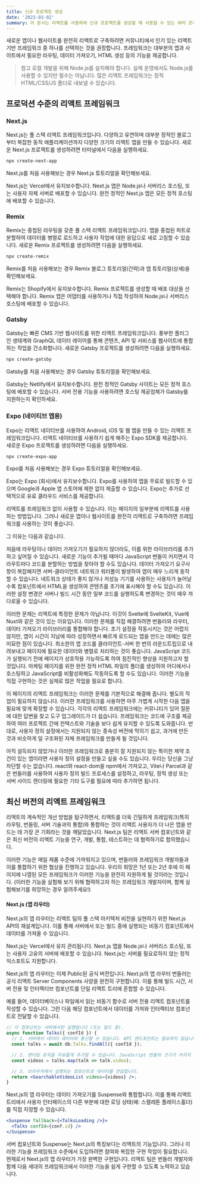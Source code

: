 ```yaml
---
title: 신규 프로젝트 생성
date: '2023-03-02'
summary: 이 문서는 리액트를 사용하여 신규 프로젝트를 생성할 때 사용할 수 있는 여러 프레임워크에 대한 정보와 설명을 제공하고 있습니다.
---
```

<TOCInline toc={props.toc} asDisclosure />

새로운 앱이나 웹사이트를 완전히 리액트로 구축하려면 커뮤니티에서 인기 있는 리액트 기반 프레임워크 중 하나를 선택하는 것을 권장합니다. 프레임워크는 대부분의 앱과 사이트에서 필요한 라우팅, 데이터 가져오기, HTML 생성 등의 기능을 제공합니다.

> 참고
로컬 개발을 위해 Node.js를 설치해야 합니다. 실제 운영에서도 Node.js를 사용할 수 있지만 필수는 아닙니다. 많은 리액트 프레임워크는 정적 HTML/CSS/JS 폴더로 내보낼 수 있습니다.

## 프로덕션 수준의 리액트 프레임워크

### Next.js

Next.js는 풀 스택 리액트 프레임워크입니다. 다양하고 유연하며 대부분 정적인 블로그부터 복잡한 동적 애플리케이션까지 다양한 크기의 리액트 앱을 만들 수 있습니다. 새로운 Next.js 프로젝트를 생성하려면 터미널에서 다음을 실행하세요.

```bash
npx create-next-app
```

Next.js를 처음 사용해보는 경우 Next.js 튜토리얼을 확인해보세요.

Next.js는 Vercel에서 유지보수합니다. Next.js 앱은 Node.js나 서버리스 호스팅, 또는 사용자 자체 서버로 배포할 수 있습니다. 완전 정적인 Next.js 앱은 모든 정적 호스팅에 배포할 수 있습니다.

### Remix

Remix는 중첩된 라우팅을 갖춘 풀 스택 리액트 프레임워크입니다. 앱을 중첩된 파트로 분할하여 데이터를 병렬로 로드하고 사용자 작업에 대한 응답으로 새로 고침할 수 있습니다. 새로운 Remix 프로젝트를 생성하려면 다음을 실행하세요.

```bash
npx create-remix
```

Remix를 처음 사용해보는 경우 Remix 블로그 튜토리얼(간략)과 앱 튜토리얼(상세)을 확인해보세요.

Remix는 Shopify에서 유지보수합니다. Remix 프로젝트를 생성할 때 배포 대상을 선택해야 합니다. Remix 앱은 어댑터를 사용하거나 직접 작성하여 Node.js나 서버리스 호스팅에 배포할 수 있습니다.

### Gatsby

Gatsby는 빠른 CMS 기반 웹사이트를 위한 리액트 프레임워크입니다. 풍부한 플러그인 생태계와 GraphQL 데이터 레이어를 통해 콘텐츠, API 및 서비스를 웹사이트에 통합하는 작업을 간소화합니다. 새로운 Gatsby 프로젝트를 생성하려면 다음을 실행하세요.

```bash
npx create-gatsby
```

Gatsby를 처음 사용해보는 경우 Gatsby 튜토리얼을 확인해보세요.

Gatsby는 Netlify에서 유지보수합니다. 완전 정적인 Gatsby 사이트는 모든 정적 호스팅에 배포할 수 있습니다. 서버 전용 기능을 사용하려면 호스팅 제공업체가 Gatsby를 지원하는지 확인하세요.

### Expo (네이티브 앱용)

Expo는 리액트 네이티브를 사용하여 Android, iOS 및 웹 앱을 만들 수 있는 리액트 프레임워크입니다. 리액트 네이티브를 사용하기 쉽게 해주는 Expo SDK를 제공합니다. 새로운 Expo 프로젝트를 생성하려면 다음을 실행하세요.

```bash
npx create-expo-app
```

Expo를 처음 사용해보는 경우 Expo 튜토리얼을 확인해보세요.

Expo는 Expo (회사)에서 유지보수합니다. Expo를 사용하여 앱을 무료로 빌드할 수 있으며 Google과 Apple 앱 스토어에 제한 없이 제출할 수 있습니다. Expo는 추가로 선택적으로 유료 클라우드 서비스를 제공합니다.


<ToggleContent title="Framework 없이 리액트를 사용 할 수 있나요?">
리액트를 프레임워크 없이 사용할 수 있습니다. 이는 페이지의 일부분에 리액트를 사용하는 방법입니다. 그러나 새로운 앱이나 웹사이트를 완전히 리액트로 구축하려면 프레임워크를 사용하는 것이 좋습니다.

그 이유는 다음과 같습니다.

처음에 라우팅이나 데이터 가져오기가 필요하지 않더라도, 이를 위한 라이브러리를 추가하고 싶어질 수 있습니다. 새로운 기능이 추가될 때마다 JavaScript 번들이 커지면서 각 라우트마다 코드를 분할하는 방법을 찾아야 할 수도 있습니다. 데이터 가져오기 요구사항이 복잡해지면 서버-클라이언트 네트워크 워터폴이 발생하여 앱이 매우 느리게 동작할 수 있습니다. 네트워크 상태가 좋지 않거나 저성능 기기를 사용하는 사용자가 늘어날수록 컴포넌트에서 HTML을 생성하여 콘텐츠를 초기에 표시해야 할 수도 있습니다. 이러한 설정 변경은 서버나 빌드 시간 동안 일부 코드를 실행하도록 변경하는 것이 매우 까다로울 수 있습니다.

이러한 문제는 리액트에 특정한 문제가 아닙니다. 이것이 Svelte에 SvelteKit, Vue에 Nuxt와 같은 것이 있는 이유입니다. 이러한 문제를 직접 해결하려면 번들러와 라우터, 데이터 가져오기 라이브러리를 통합해야 합니다. 초기 설정을 작동시키는 것은 어렵지 않지만, 앱이 시간이 지남에 따라 성장하면서 빠르게 로드되는 앱을 만드는 데에는 많은 미묘한 점이 있습니다. 최소한의 앱 코드를 클라이언트-서버 한 번의 라운드트립으로 내려보내고 페이지에 필요한 데이터와 병렬로 처리하는 것이 좋습니다. JavaScript 코드가 실행되기 전에 페이지가 상호작용 가능하도록 하여 점진적인 향상을 지원하고자 할 것입니다. 마케팅 페이지를 위한 완전 정적 HTML 파일의 폴더를 생성하여 어디에서나 호스팅하고 JavaScript를 비활성화해도 작동하도록 할 수도 있습니다. 이러한 기능을 직접 구현하는 것은 실제로 많은 작업을 필요로 합니다.

이 페이지의 리액트 프레임워크는 이러한 문제를 기본적으로 해결해 줍니다. 별도의 작업이 필요하지 않습니다. 이러한 프레임워크를 사용하면 아주 가볍게 시작한 다음 앱을 필요에 맞게 확장할 수 있습니다. 각각의 리액트 프레임워크에는 커뮤니티가 있어 질문에 대한 답변을 찾고 도구 업그레이드가 더 쉽습니다. 프레임워크는 코드에 구조를 제공하여 여러 프로젝트 간에 컨텍스트와 기술을 보다 쉽게 유지할 수 있도록 도와줍니다. 반대로, 사용자 정의 설정에서는 지원되지 않는 종속성 버전에 막히기 쉽고, 과거에 만든 것과 비슷하게 덜 구조화된 자체 프레임워크를 만들게 될 것입니다.

아직 설득되지 않았거나 이러한 프레임워크로 충분히 잘 지원되지 않는 특이한 제약 조건이 있는 앱이라면 사용자 정의 설정을 만들고 싶을 수도 있습니다. 우리는 당신을 그냥 차단할 수는 없습니다. react와 react-dom을 npm에서 가져오고, Vite나 Parcel과 같은 번들러를 사용하여 사용자 정의 빌드 프로세스를 설정하고, 라우팅, 정적 생성 또는 서버 사이드 렌더링에 필요한 기타 도구를 필요에 따라 추가하면 됩니다.
</ToggleContent>

## 최신 버전의 리액트 프레임워크

리액트의 계속적인 개선 방법을 탐구하면서, 리액트를 더욱 긴밀하게 프레임워크(특히 라우팅, 번들링, 서버 기술과의 통합)와 통합하는 것이 리액트 사용자가 더 나은 앱을 만드는 데 가장 큰 기회라는 것을 깨달았습니다. Next.js 팀은 리액트 서버 컴포넌트와 같은 최신 버전의 리액트 기능을 연구, 개발, 통합, 테스트하는 데 협력하기로 합의했습니다.

이러한 기능은 매일 제품 수준에 가까워지고 있으며, 번들러와 프레임워크 개발자들과 이를 통합하기 위한 협상을 진행하고 있습니다. 우리의 희망은 1년 또는 2년 후에 이 페이지에 나열된 모든 프레임워크가 이러한 기능을 완전히 지원하게 될 것이라는 것입니다. (이러한 기능을 실험해 보기 위해 협력하고자 하는 프레임워크 개발자이며, 함께 실험해보기를 희망하는 경우 알려주세요!)

#### Next.js (앱 라우터)

Next.js의 앱 라우터는 리액트 팀의 풀 스택 아키텍처 비전을 실현하기 위한 Next.js API의 재설계입니다. 이를 통해 서버에서 또는 빌드 중에 실행되는 비동기 컴포넌트에서 데이터를 가져올 수 있습니다.

Next.js는 Vercel에서 유지 관리됩니다. Next.js 앱을 Node.js나 서버리스 호스팅, 또는 사용자 고유의 서버에 배포할 수 있습니다. Next.js는 서버를 필요로하지 않는 정적 익스포트도 지원합니다.

<Callout type="warning">
Next.js의 앱 라우터는 이제 Public된 공식 버전입니다.
</Callout>

<ToggleContent title="리액트 팀의 풀 스택 아키텍처 비전을 구성하는 주요 기능은 무엇인가요?">
Next.js의 앱 라우터 번들러는 공식 리액트 Server Components 사양을 완전히 구현합니다. 이를 통해 빌드 시간, 서버 전용 및 인터랙티브 컴포넌트를 단일 리액트 트리에 혼합할 수 있습니다.

예를 들어, 데이터베이스나 파일에서 읽는 비동기 함수로 서버 전용 리액트 컴포넌트를 작성할 수 있습니다. 그런 다음 해당 컴포넌트에서 데이터를 가져와 인터랙티브 컴포넌트로 전달할 수 있습니다.

```jsx showLineNumbers
// 이 컴포넌트는 서버에서만 실행됩니다 (또는 빌드 중).
async function Talks({ confId }) {
  // 1. 서버에서 데이터 레이어와 통신할 수 있습니다. API 엔드포인트는 필요하지 않습니다.
  const talks = await db.Talks.findAll({ confId });

  // 2. 렌더링 로직을 자유롭게 추가할 수 있습니다. JavaScript 번들의 크기가 커지지 않습니다.
  const videos = talks.map(talk => talk.video);

  // 3. 브라우저에서 실행되는 컴포넌트로 데이터를 전달합니다.
  return <SearchableVideoList videos={videos} />;
}
```

Next.js의 앱 라우터는 데이터 가져오기를 Suspense와 통합합니다. 이를 통해 리액트 트리에서 사용자 인터페이스의 다른 부분에 대한 로딩 상태(예: 스켈레톤 플레이스홀더)를 직접 지정할 수 있습니다.

```jsx showLineNumbers
<Suspense fallback={<TalksLoading />}>
  <Talks confId={conf.id} />
</Suspense>
```

서버 컴포넌트와 Suspense는 Next.js의 특징보다는 리액트의 기능입니다. 그러나 이러한 기능을 프레임워크 수준에서 도입하려면 참여와 복잡한 구현 작업이 필요합니다. 현재로서 Next.js의 앱 라우터가 가장 완벽한 구현입니다. 리액트 팀은 번들러 개발자와 함께 다음 세대의 프레임워크에서 이러한 기능을 쉽게 구현할 수 있도록 노력하고 있습니다.
</ToggleContent>